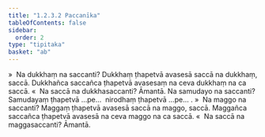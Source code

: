 ```yaml
---
title: "1.2.3.2 Paccanīka"
tableOfContents: false
sidebar:
  order: 2
type: "tipitaka"
basket: "ab"
---
```



<DynamicBreadcrumb />

<Division number="21">

<Paragraph number="182">
»  Na dukkhaṃ na saccanti?
</Paragraph>

<Paragraph number="183">
Dukkhaṃ ṭhapetvā avasesā saccā na dukkhaṃ, saccā. Dukkhañca saccañca ṭhapetvā avasesaṃ na ceva dukkhaṃ na ca saccā.
</Paragraph>

<Paragraph number="184">
«  Na saccā na dukkhasaccanti? Āmantā.
</Paragraph>

<Paragraph number="185">
Na samudayo na saccanti?
</Paragraph>

<Paragraph number="186">
Samudayaṃ ṭhapetvā …pe…  nirodhaṃ ṭhapetvā …pe… .
</Paragraph>

<Paragraph number="187">
»  Na maggo na saccanti?
</Paragraph>

<Paragraph number="188">
Maggaṃ ṭhapetvā avasesā saccā na maggo, saccā. Maggañca saccañca ṭhapetvā avasesā na ceva maggo na ca saccā.
</Paragraph>

<Paragraph number="189">
«  Na saccā na maggasaccanti? Āmantā.
</Paragraph>
</Division>